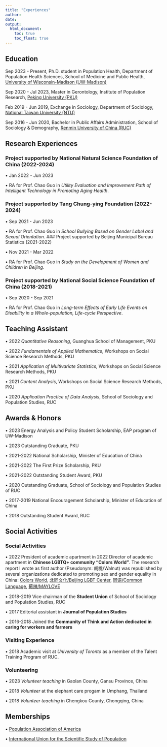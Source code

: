 ```yaml
---
title: "Experiences"
author: 
date: 
output: 
  html_document:
    toc: true
    toc_float: true
---
```


## Education

Sep 2023 - Present, Ph.D. student in Population Health, Department of Population Health Sciences, School of Medicine and Public Health, [University of Wisconsin-Madison (UW-Madison)](https://www.wisc.edu/)

Sep 2020 - Jul 2023, Master in Gerontology, Institute of Population Research, [Peking University (PKU)](https://english.pku.edu.cn/)

Feb 2019 - Jun 2019, Exchange in Sociology, Department of Sociology, [National Taiwan University (NTU)](https://www.ntu.edu.tw/english/index.html) 

Sep 2016 - Jun 2020, Bachelor in Public Affairs Administration, School of Sociology & Demography, [Renmin University of China (RUC)](https://www.ruc.edu.cn/en)


## Research Experiences

### Project supported by National Natural Science Foundation of China (2022-2024)
• Jan 2022 - Jun 2023

• RA for Prof. Chao Guo in *Utility Evaluation and Improvement Path of Intelligent Technology in Promoting Aging Health*. 

### Project supported by Tang Chung-ying Foundation (2022-2024)
• Sep 2021 - Jun 2023

• RA for Prof. Chao Guo in *School Bullying Based on Gender Label and Sexual Orientation*. 
### Project supported by Beijing Municipal Bureau Statistics (2021-2022)

• Nov 2021 - Mar 2022

• RA for Prof. Chao Guo in *Study on the Development of Women and Children in Beijing*.

### Project supported by National Social Science Foundation of China (2018-2021)

• Sep 2020 - Sep 2021

• RA for Prof. Chao Guo in *Long-term Effects of Early Life Events on Disability in a Whole-population, Life-cycle Perspective*. 

## Teaching Assistant

• 2022 *Quantitative Reasoning*, Guanghua School of Management, PKU

• 2022 *Fundamentals of Applied Mathematics*, Workshops on Social Science Research Methods, PKU

• 2021 *Application of Multivariate Statistics*, Workshops on Social Science Research Methods, PKU

• 2021 *Content Analysis*, Workshops on Social Science Research Methods, PKU

• 2020 *Application Practice of Data Analysis*, School of Sociology and Population Studies, RUC

##	Awards & Honors

• 2023 Energy Analysis and Policy Student Scholarship, EAP program of UW-Madison

• 2023 Outstanding Graduate, PKU

• 2021-2022 National Scholarship, Minister of Education of China

• 2021-2022 The First Prize Scholarship, PKU

• 2021-2022 Outstanding Student Award, PKU

• 2020 Outstanding Graduate, School of Sociology and Population Studies of RUC

• 2017-2019 National Encouragement Scholarship, Minister of Education of China

• 2018 Outstanding Student Award, RUC


## Social Activities

### Social Activities

• 2022 President of academic apartment in 2022 Director of academic apartment in **Chinese LGBTQ+ community “Colors World”**. The research report I wrote as first author (Pseudonym: 胡桃/Walnut) was republished by several organizations dedicated to promoting sex and gender equality in China: [Colors World](https://colorsworld.top/articles/2022/ColorsWorld_2022-03-30%2021_%E5%8E%9F%E5%88%9B%E7%A0%94%E7%A9%B6%20_%202022%E5%B9%B4%E5%85%B3%E4%BA%8E%E8%B7%A8%E6%80%A7%E5%88%AB%E8%80%85%E7%9A%84%E7%A4%BE%E4%BC%9A%E6%80%81%E5%BA%A6%E8%B0%83%E6%9F%A5%E6%8A%A5%E5%91%8A.html), [北同文化/Beijing LGBT Center](https://mp.weixin.qq.com/s/RkhMyjMeRcHsRKX6qG_q1g), [同语/Common Language](https://mp.weixin.qq.com/s/uPPHT73HO7oNKmefTdKQoQ), [莓辣/MAYLOVE](https://mp.weixin.qq.com/s/KCdn9x4ozTZQHNzuUKt2qw)

• 2018-2019 Vice chairman of the **Student Union** of School of Sociology and Population Studies, RUC

• 2017 Editorial assistant in **Journal of Population Studies**

• 2016-2018 Joined the **Community of Think and Action dedicated in caring for workers and farmers**

### Visiting Experience

• 2018 Academic visit at *University of Toronto* as a member of the Talent Training Program of RUC.


### Volunteering

• 2023 *Volunteer teaching* in Gaolan County, Gansu Province, China

• 2018 *Volunteer* at the elephant care progam in Umphang, Thailand

• 2018 *Volunteer teaching* in Chengkou County, Chongqing, China


## Memberships

•  [Population Association of America](https://www.populationassociation.org/home)

•  [International Union for the Scientific Study of Population](https://www.iussp.org/)
